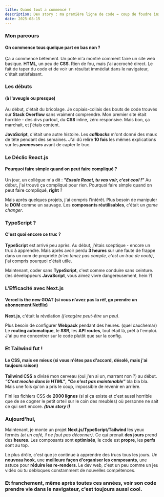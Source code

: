 ```yaml
---
title: Quand tout a commencé ?
description: Dev story : ma première ligne de code = coup de foudre instantané (spoiler : c'est très émouvant) ...
date: 2025-08-15
---
```


<Stack className="pb-6" />

### Mon parcours
#### On commence tous quelque part en bas non ?

<div className="mt-3" />

Ça a commencé bêtement.
Un pote m'a montré comment faire un site web basique. **HTML**, un peu de **CSS**.
Rien de fou, mais j'ai accroché direct.
Le fait de taper du code et de voir un résultat immédiat dans le navigateur, c'était satisfaisant.

<Separator className="mt-8" />

### Les débuts
#### (à l'aveugle ou presque)

<div className="mt-3" />

Au début, c'était du bricolage.
Je copiais-collais des bouts de code trouvés sur **Stack Overflow** sans vraiment comprendre.
Mon premier site était horrible - des divs partout, du **CSS** inline, zéro responsive.
Mais bon, ça marchait, et j'étais content.

**JavaScript**, c'était une autre histoire.
Les _**callbacks**_ m'ont donné des maux de tête pendant des semaines.
J'ai dû relire **10 fois** les mêmes explications sur les _**promesses**_ avant de capter le truc.

<Separator className="mt-8" />

### Le Déclic React.js
#### Pourquoi faire simple quand on peut faire compliqué ?

<div className="mt-3" />

Un jour, un collègue m'a dit : _**"Essaie React, tu vas voir, c'est cool !"**_
Au début, j'ai trouvé ça compliqué pour rien.
Pourquoi faire simple quand on peut faire compliqué, **right** ?

Mais après quelques projets, j'ai compris l'intérêt.
Plus besoin de manipuler le **DOM** comme un sauvage.
Les **composants réutilisables**, c'était un _game changer_.

<ReactIcon className="size-7 md:size-8 mt-3" />

<Separator className="mt-8" />

### TypeScript ?
#### C'est quoi encore ce truc ?

<div className="mt-3" />

**TypeScript** est arrivé peu après.
Au début, j'étais sceptique - encore un truc à apprendre.
Mais après avoir perdu **3 heures** sur une faute de frappe dans un nom de propriété
_(n'en tenez pas compte, c'est un truc de noob)_, j'ai compris pourquoi c'était utile.

Maintenant, coder sans **TypeScript**, c'est comme conduire sans ceinture.
(les développeurs **JavaScript**, vous aimez vivre dangereusement, hein ?)

<TypeScriptIcon className="size-7 md:size-8 mt-3" />

<Separator className="mt-8" />

### L'Efficacité avec Next.js
#### Vercel is the new GOAT (si vous n'avez pas la réf, go prendre un abonnement Netflix)

<div className="mt-3" />

**Next.js**, c'était la révélation _(j'exagère peut-être un peu)_.

Plus besoin de configurer **Webpack** pendant des heures. (quel cauchemar)
Le **routing automatique**, le **SSR**, les **API routes**, tout était là, prêt à l'emploi.
J'ai pu me concentrer sur le code plutôt que sur la config.

<NextJSIcon className="size-7 md:size-8 mt-3" />

<Separator className="mt-8" />

### Et Tailwind fut !
#### Le CSS, mais en mieux (si vous n'êtes pas d'accord, désolé, mais j'ai toujours raison)

<div className="mt-3" />

**Tailwind CSS** a divisé mon cerveau (oui j'en ai un, marrant non ?) au début.
_**"C'est moche dans le HTML"**_, _**"Ce n'est pas maintenable"**_ bla bla bla.
Mais une fois qu'on a pris le coup, impossible de revenir en arrière.

Fini les fichiers CSS de **2000 lignes**
(si si ça existe et c'est aussi horrible que de se cogner le petit orteil sur le coin des meubles)
où personne ne sait ce qui sert encore. _**(true story !)**_

<TailwindIcon className="size-7 md:size-8 mt-3" />

<Separator className="mt-8" />

### Aujourd'hui, <CurrentDate format="full" />

Maintenant, je monte un projet **Next.js/TypeScript/Tailwind** les yeux fermés _(et un café, il ne faut pas déconner)_.
Ce qui prenait **des jours** prend des **heures**.
Les composants sont **optimisés**, le code est **propre**, les **perfs** sont au top.

Le plus drôle, c'est que je continue à apprendre des trucs tous les jours.
Un **nouveau hook**, une **meilleure façon d'organiser les composants**, une astuce pour **réduire les re-renders**.
Le dev web, c'est un peu comme un jeu vidéo où tu débloques constamment de nouvelles compétences.

<Separator className="mt-8" />

### Et franchement, même après toutes ces années, voir son code prendre vie dans le navigateur, c'est toujours aussi cool.

<div className="mb-10" />
